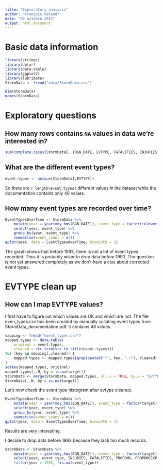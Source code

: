 ```yaml
---
title: "Exploratory analysis"
author: "François Roland"
date: "20 octobre 2015"
output: html_document
---
```


# Basic data information

```r
library(stringr)
library(dplyr)
library(data.table)
library(ggplot2)
library(lubridate)
StormData <- fread("data/StormData.csv")
```

```r
dim(StormData)
names(StormData)
```

# Exploratory questions

## How many rows contains `NA` values in data we're interested in?

```r
sum(complete.cases(StormData[,.(BGN_DATE, EVTYPE, FATALITIES, INJURIES, PROPDMG, CROPDMG)]))
```

## What are the different event types?

```r
event.types <- unique(StormData[,EVTYPE])
```

So there are `r length(event.types)` different values in the dataset while the
documentation contains only 48 values.

## How many event types are recorded over time?

```r
EventTypesOverTime <- StormData %>%
    mutate(year = year(mdy_hms(BGN_DATE)), event_type = factor(tolower(EVTYPE))) %>%
    select(year, event_type) %>%
    group_by(year, event_type) %>%
    summarise(event_count = n())
qplot(year, data = EventTypesOverTime, binwidth = 1)
```

The graph shows that before 1993, there is not a lot of event types recorded.
Thus it is probably wiser to drop data before 1993. The question is not yet
answered completely as we don't have a clue about corrected event types.

# EVTYPE clean up

## How can I map EVTYPE values?

I first have to figure out which values are OK and which are not.
The file even_types.csv has been created by manually collating event types from
StormData_documentation.pdf. It contains 48 values.

```r
mapping <- fread("event_types.csv")
mapped.types <- data.table(
    original = event.types,
    cleaned = str_trim(str_to_title(event.types)))
for (key in mapping[,cleaned]) {
    mapped.types <- mapped.types[grep(paste0("^", key, ".*"), cleaned), target := mapping[cleaned == key, target]]
}
setkey(mapped.types, original)
mapped.types[,.N, by = is.na(target)]
StormData <- merge(StormData, mapped.types, all.x = TRUE, by.x = "EVTYPE", by.y = "original")
StormData[,.N, by = is.na(target)]
```

Let's now check the event type histogram after evtype cleanup.

```r
EventTypesOverTime <- StormData %>%
    mutate(year = year(mdy_hms(BGN_DATE)), event_type = factor(target)) %>%
    select(year, event_type) %>%
    group_by(year, event_type) %>%
    summarise(event_count = n())
qplot(year, data = EventTypesOverTime, binwidth = 1)
```

Results are very interesting.

I decide to drop data before 1993 because they lack too much records.

```r
StormData <- StormData %>%
    mutate(year = year(mdy_hms(BGN_DATE)), event_type = factor(target)) %>%
    select(year, event_type, INJURIES, FATALITIES, PROPDMG, PROPDMGEXP, CROPDMG, CROPDMGEXP) %>%
    filter(year > 1992, !is.na(event_type))
```

